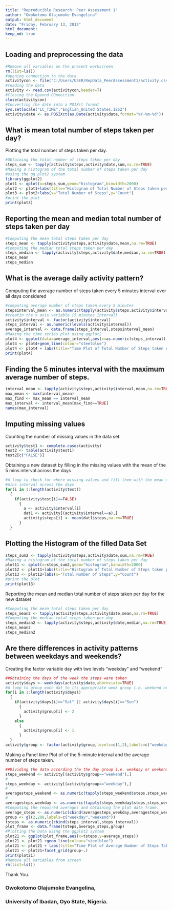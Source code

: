 ```yaml
---
title: "Reproducible Research: Peer Assessment 1"
author: "Owokotomo Olajumoke Evangelina"
output: html_document
date: "Friday, February 13, 2015"
html_document:
keep_md: true
---
```


## Loading and preprocessing the data

```r
#Remove all variables on the present workscreen
rm(list=ls())
#opening connection to the data 
activitycon <- file("C:/Users/USER/RepData_PeerAssessment1/activity.csv",open="r")
#reading the data
activity <- read.csv(activitycon,header=T)
#Closing the Opened COnnection
close(activitycon)
#Converting the date into a POIXct format
Sys.setlocale("LC_TIME","English_United States.1252")
activity$date <- as.POSIXct(as.Date(activity$date,format="%Y-%m-%d"))
```


## What is mean total number of steps taken per day?

Plotting the total number of steps taken per day.

```r
#Obtaining the total number of steps taken per day
steps_sum <- tapply(activity$steps,activity$date,sum,na.rm=TRUE)
#Making a histogram of the total number of steps taken per day 
#using the gg plot2 system
library(ggplot2)
plot1 <- qplot(x=steps_sum,geom="histogram",binwidth=2000)
plot2 <- plot1+labs(title="Histogram of Total Number of Steps taken per Day")
plot3 <- plot2+labs(x="Total Number of Steps",y="Count")
#print the plot
print(plot3)
```
  
## Reporting the mean and median total number of steps taken per day

```r
#Computing the mean total steps taken per day 
steps_mean <- tapply(activity$steps,activity$date,mean,na.rm=TRUE)
#Computing the median total steps taken per day 
steps_median <- tapply(activity$steps,activity$date,median,na.rm=TRUE)
steps_mean
steps_median
```

## What is the average daily activity pattern?
  
Computing the average number of steps taken every 5 minutes interval over all days considered

```r
#computing average number of steps taken every 5 minutes
stepsinterval_mean <- as.numeric(tapply(activity$steps,activity$interval,mean,na.rm=TRUE))
#creatin the x axis variable (5 minutes interval)
activity$interval <- factor(activity$interval)
steps_interval <- as.numeric(levels(activity$interval))
average_interval <- data.frame(steps_interval,stepsinterval_mean)
#Making the time series plot using ggplot2 
plot4 <- ggplot(data=average_interval,aes(x=as.numeric(steps_interval),y=stepsinterval_mean))
plot4 <- plot4+geom_line(colour="steelblue")
plot4 <- plot4 + labs(title="Time Plot of Total Number of Steps taken every 5 Mins.",x="5 Minutes Interval",y="Average Number of Steps Taken")
print(plot4)
```
  
## Finding the 5 minutes interval with the maximum average number of steps.

```r
interval_mean <- tapply(activity$steps,activity$interval,mean,na.rm=TRUE)
max_mean <- max(interval_mean)
max_find <- max_mean == interval_mean
max_interval <- interval_mean[max_find==TRUE]
names(max_interval)
```

## Imputing missing values

Counting the number of missing values in the data set.

```r
activity$test1 <- complete.cases(activity)
test2 <- table(activity$test1)
test2[c("FALSE")]
```
  
Obtaining a new dataset by filling in the missing values with the mean of the 5 mins interval across the days

```r
#A loop to check for where missing values and fill them with the mean of the 5 
#mins interval across the days
for(i in 1:length(activity$test))
  {
    if(activity$test[i]==FALSE)
      {
        a <- activity$interval[i]
        dat1 <- activity[(activity$interval==a),]
        activity$steps[i] <- mean(dat1$steps,na.rm=TRUE)
      }
  }
```  
  
## Plotting the Histogram of the filled Data Set

```r
steps_sum2 <- tapply(activity$steps,activity$date,sum,na.rm=TRUE)
#Making a histogram of the total number of steps taken per day 
plot11 <- qplot(x=steps_sum2,geom="histogram",binwidth=2000)
plot12 <- plot11+labs(title="Histogram of Total Number of Steps taken per Day")
plot13 <- plot12+labs(x="Total Number of Steps",y="Count")
#print the plot
print(plot13)
```
  
Reporting the mean and median total number of steps taken per day for the new dataset

```r
#Computing the mean total steps taken per day 
steps_mean2 <- tapply(activity$steps,activity$date,mean,na.rm=TRUE)
#Computing the median total steps taken per day 
steps_median2 <- tapply(activity$steps,activity$date,median,na.rm=TRUE)
steps_mean2
steps_median2
```

## Are there differences in activity patterns between weekdays and weekends?

Creating the factor variable day with two levels "weekday" and "weekend"

```r
##Obtaining the days of the week the steps were taken
activity$days <- weekdays(activity$date,abbreviate=TRUE)
#A loop to group each dat to its appropriate week group i.e. weekend or weekdays
for(i in 1:length(activity$days))
  {
    if(activity$days[i]=="Sat" || activity$days[i]=="Sun")
      {
        activity$group[i] <- 2
      }
    else
      {
        activity$group[i] <- 1
      }  
  }
activity$group <- factor(activity$group,levels=c(1,2),labels=c("weekdays","weekend"))
```

Making a Panel time Plot of of the 5-minute interval and the average number of steps taken.

```r
##Dividing the data according the the day group i.e. weekday or weekend
steps_weekend <- activity[(activity$group=="weekend"),]
#
steps_weekday <- activity[(activity$group=="weekday"),]
#
averagesteps_weekend <- as.numeric(tapply(steps_weekend$steps,steps_weekend$interval,mean,na.rm=TRUE))
#
averagesteps_weekday <- as.numeric(tapply(steps_weekday$steps,steps_weekday$interval,mean,na.rm=TRUE))
#Computing the required averages and obtaining the plot data frame. 
average_steps <- as.numeric(cbind(averagesteps_weekday,averagesteps_weekend))
group <- gl(2,288,labels=c("weekday","weekend"))
tsteps <- as.numeric(cbind(steps_interval,steps_interval))
plot_frame <- data.frame(tsteps,average_steps,group)
#Plotting the Data using the ggplot2 system
plot21 <- ggplot(plot_frame,aes(x=tsteps,y=average_steps))
plot21 <- plot21 +geom_line(colour="steelblue")
plot21 <- plot21 + labs(title="Time Plot of Average Number of Steps Taken",x="5-Minutes Interval",y="Average Steps Taken")
plot21 <- plot21+facet_grid(group~.)
print(plot21)
#Remove all variables from screen
rm(list=ls())
```
  
Thank You.

### Owokotomo Olajumoke Evangelina,
### University of Ibadan, Oyo State, Nigeria.